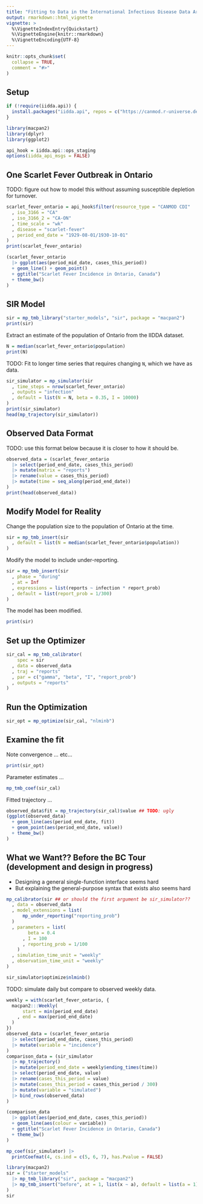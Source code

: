 ```yaml
---
title: "Fitting to Data in the International Infectious Disease Data Archive (IIDDA)"
output: rmarkdown::html_vignette
vignette: >
  %\VignetteIndexEntry{Quickstart}
  %\VignetteEngine{knitr::rmarkdown}
  %\VignetteEncoding{UTF-8}
---
```


```r
knitr::opts_chunk$set(
  collapse = TRUE,
  comment = "#>"
)
```

## Setup

```r
if (!require(iidda.api)) {
  install.packages("iidda.api", repos = c("https://canmod.r-universe.dev", "https://cran.r-project.org"))
}
```

```r
library(macpan2)
library(dplyr)
library(ggplot2)
```

```r
api_hook = iidda.api::ops_staging
options(iidda_api_msgs = FALSE)
```


## One Scarlet Fever Outbreak in Ontario

TODO: figure out how to model this without assuming susceptible depletion for turnover.

```r
scarlet_fever_ontario = api_hook$filter(resource_type = "CANMOD CDI"
  , iso_3166 = "CA"
  , iso_3166_2 = "CA-ON"
  , time_scale = "wk"
  , disease = "scarlet-fever"
  , period_end_date = "1929-08-01/1930-10-01"
)
print(scarlet_fever_ontario)
```

```r
(scarlet_fever_ontario
  |> ggplot(aes(period_mid_date, cases_this_period))
  + geom_line() + geom_point()
  + ggtitle("Scarlet Fever Incidence in Ontario, Canada")
  + theme_bw()
)
```


## SIR Model

```r
sir = mp_tmb_library("starter_models", "sir", package = "macpan2")
print(sir)
```


Extract an estimate of the population of Ontario from the IIDDA dataset.
```r
N = median(scarlet_fever_ontario$population)
print(N)
```

TODO: Fit to longer time series that requires changing `N`, which we have as data.

```r
sir_simulator = mp_simulator(sir
  , time_steps = nrow(scarlet_fever_ontario)
  , outputs = "infection"
  , default = list(N = N, beta = 0.35, I = 10000)
)
print(sir_simulator)
head(mp_trajectory(sir_simulator))
```

## Observed Data Format

TODO: use this format below because it is closer to how it should be.

```r
observed_data = (scarlet_fever_ontario
  |> select(period_end_date, cases_this_period)
  |> mutate(matrix = "reports")
  |> rename(value = cases_this_period)
  |> mutate(time = seq_along(period_end_date))
)
print(head(observed_data))
```


## Modify Model for Reality

Change the population size to the population of Ontario at the time.

```r
sir = mp_tmb_insert(sir
  , default = list(N = median(scarlet_fever_ontario$population))
)
```

Modify the model to include under-reporting.

```r
sir = mp_tmb_insert(sir
  , phase = "during"
  , at = Inf
  , expressions = list(reports ~ infection * report_prob)
  , default = list(report_prob = 1/300)
)
```

The model has been modified.

```r
print(sir)
```


## Set up the Optimizer

```r
sir_cal = mp_tmb_calibrator(
    spec = sir
  , data = observed_data
  , traj = "reports"
  , par = c("gamma", "beta", "I", "report_prob")
  , outputs = "reports"
)
```


## Run the Optimization

```r
sir_opt = mp_optimize(sir_cal, "nlminb")
```



## Examine the fit

Note convergence ... etc...

```r
print(sir_opt)
```

Parameter estimates ...

```r
mp_tmb_coef(sir_cal)
```

Fitted trajectory ...

```r
observed_data$fit = mp_trajectory(sir_cal)$value ## TODO: ugly
(ggplot(observed_data)
  + geom_line(aes(period_end_date, fit))
  + geom_point(aes(period_end_date, value))
  + theme_bw()
)
```


## What we Want?? Before the BC Tour (development and design in progress)

* Designing a general single-function interface seems hard
* But explaining the general-purpose syntax that exists also seems hard





```r
mp_calibrator(sir ## or should the first argument be sir_simulator??
  , data = observed_data
  , model_extensions = list(
      mp_under_reporting("reporting_prob")
  )
  , parameters = list(
        beta = 0.4
      , I = 100
      , reporting_prob = 1/100
    )
  , simulation_time_unit = "weekly"
  , observation_time_unit = "weekly"
)
```




```r
sir_simulator$optimize$nlminb()
```


TODO: simulate daily but compare to observed weekly data.

```r
weekly = with(scarlet_fever_ontario, {
  macpan2:::Weekly(
      start = min(period_end_date)
    , end = max(period_end_date)
  )
})
observed_data = (scarlet_fever_ontario
  |> select(period_end_date, cases_this_period)
  |> mutate(variable = "incidence")
)
comparison_data = (sir_simulator
  |> mp_trajectory()
  |> mutate(period_end_date = weekly$ending_times(time))
  |> select(period_end_date, value)
  |> rename(cases_this_period = value)
  |> mutate(cases_this_period = cases_this_period / 300)
  |> mutate(variable = "simulated")
  |> bind_rows(observed_data)
)
```

```r
(comparison_data
  |> ggplot(aes(period_end_date, cases_this_period))
  + geom_line(aes(colour = variable))
  + ggtitle("Scarlet Fever Incidence in Ontario, Canada")
  + theme_bw()
)
```


```r
mp_coef(sir_simulator) |> 
  printCoefmat(4, cs.ind = c(5, 6, 7), has.Pvalue = FALSE)
```


```r
library(macpan2)
sir = ("starter_models"
  |> mp_tmb_library("sir", package = "macpan2")
  |> mp_tmb_insert("before", at = 1, list(x ~ a), default = list(a = 1))
)
sir
```
